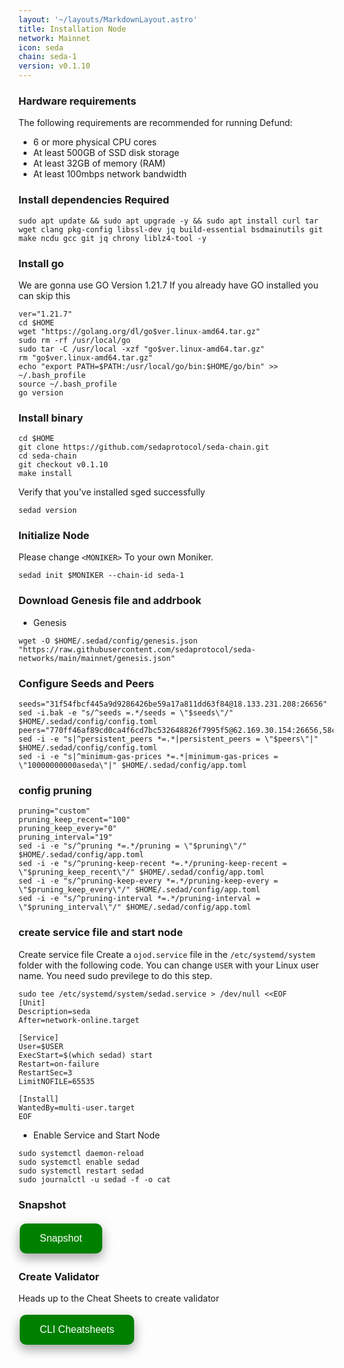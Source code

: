 ```yaml
---
layout: '~/layouts/MarkdownLayout.astro'
title: Installation Node
network: Mainnet
icon: seda
chain: seda-1
version: v0.1.10
---
```


### Hardware requirements

The following requirements are recommended for running Defund:

- 6 or more physical CPU cores
- At least 500GB of SSD disk storage
- At least 32GB of memory (RAM)
- At least 100mbps network bandwidth


### Install dependencies Required

```
sudo apt update && sudo apt upgrade -y && sudo apt install curl tar wget clang pkg-config libssl-dev jq build-essential bsdmainutils git make ncdu gcc git jq chrony liblz4-tool -y
```

### Install go

We are gonna use GO Version 1.21.7
If you already have GO installed you can skip this 

```
ver="1.21.7"
cd $HOME
wget "https://golang.org/dl/go$ver.linux-amd64.tar.gz"
sudo rm -rf /usr/local/go
sudo tar -C /usr/local -xzf "go$ver.linux-amd64.tar.gz"
rm "go$ver.linux-amd64.tar.gz"
echo "export PATH=$PATH:/usr/local/go/bin:$HOME/go/bin" >> ~/.bash_profile
source ~/.bash_profile
go version
```

### Install binary

```
cd $HOME
git clone https://github.com/sedaprotocol/seda-chain.git
cd seda-chain
git checkout v0.1.10
make install
```

Verify that you've installed sged successfully

```
sedad version
```

### Initialize Node

Please change `<MONIKER>` To your own Moniker.

```
sedad init $MONIKER --chain-id seda-1
```

### Download Genesis file and addrbook

- Genesis

```
wget -O $HOME/.sedad/config/genesis.json "https://raw.githubusercontent.com/sedaprotocol/seda-networks/main/mainnet/genesis.json"
```

### Configure Seeds and Peers

```
seeds="31f54fbcf445a9d9286426be59a17a811dd63f84@18.133.231.208:26656"
sed -i.bak -e "s/^seeds =.*/seeds = \"$seeds\"/" $HOME/.sedad/config/config.toml
peers="770ff46af89cd0ca4f6cd7bc532648826f7995f5@62.169.30.154:26656,58c919e7b89b8c5b5a3024f5e7cec07d2e3b28d3@78.47.163.48:26656,8d887e7007696439a955e839d786532af746f697@94.130.13.186:25856,d4b0af2651d980d1a12267b8b936689120f39aef@195.201.10.252:17356,fc319e170aea3e99c75eb411505bd0a6d938b4e2@109.199.127.16:25856"
sed -i -e "s|^persistent_peers *=.*|persistent_peers = \"$peers\"|" $HOME/.sedad/config/config.toml
sed -i -e "s|^minimum-gas-prices *=.*|minimum-gas-prices = \"10000000000aseda\"|" $HOME/.sedad/config/app.toml
```

### config pruning

```
pruning="custom"
pruning_keep_recent="100"
pruning_keep_every="0"
pruning_interval="19"
sed -i -e "s/^pruning *=.*/pruning = \"$pruning\"/" $HOME/.sedad/config/app.toml
sed -i -e "s/^pruning-keep-recent *=.*/pruning-keep-recent = \"$pruning_keep_recent\"/" $HOME/.sedad/config/app.toml
sed -i -e "s/^pruning-keep-every *=.*/pruning-keep-every = \"$pruning_keep_every\"/" $HOME/.sedad/config/app.toml
sed -i -e "s/^pruning-interval *=.*/pruning-interval = \"$pruning_interval\"/" $HOME/.sedad/config/app.toml
```


### create service file and start node

Create service file
Create a `ojod.service` file in the `/etc/systemd/system` folder with the following code. 
You can change `USER` with your Linux user name. You need sudo previlege to do this step.

```
sudo tee /etc/systemd/system/sedad.service > /dev/null <<EOF
[Unit]
Description=seda
After=network-online.target

[Service]
User=$USER
ExecStart=$(which sedad) start
Restart=on-failure
RestartSec=3
LimitNOFILE=65535

[Install]
WantedBy=multi-user.target
EOF
```

- Enable Service and Start Node

```
sudo systemctl daemon-reload
sudo systemctl enable sedad
sudo systemctl restart sedad
sudo journalctl -u sedad -f -o cat
```

### Snapshot
<a href="https://service.vinjan.xyz/mainnet/seda/snapshot" target="_blank">
  <button style="background-color: green; border: none; color: white; padding: 15px 32px; text-align: center; text-decoration: none; display: inline-block; font-size: 16px; margin: 4px 2px; cursor: pointer; border-radius: 10px; box-shadow: 0 8px 16px 0 rgba(0,0,0,0.2), 0 6px 20px 0 rgba(0,0,0,0.19);" onmouseover="this.style.boxShadow='0 0 0 4px rgba(0,255,0,0.5)'" onmouseout="this.style.boxShadow='0 8px 16px 0 rgba(0,0,0,0.2), 0 6px 20px 0 rgba(0,0,0,0.19)'">Snapshot</button>
</a>

### Create Validator

Heads up to the Cheat Sheets to create validator

<a href="https://service.vinjan.xyz/mainnet/seda/cheat" target="_blank">
  <button style="background-color: green; border: none; color: white; padding: 15px 32px; text-align: center; text-decoration: none; display: inline-block; font-size: 16px; margin: 4px 2px; cursor: pointer; border-radius: 10px; box-shadow: 0 8px 16px 0 rgba(0,0,0,0.2), 0 6px 20px 0 rgba(0,0,0,0.19);" onmouseover="this.style.boxShadow='0 0 0 4px rgba(0,255,0,0.5)'" onmouseout="this.style.boxShadow='0 8px 16px 0 rgba(0,0,0,0.2), 0 6px 20px 0 rgba(0,0,0,0.19)'">CLI Cheatsheets</button>
</a>
